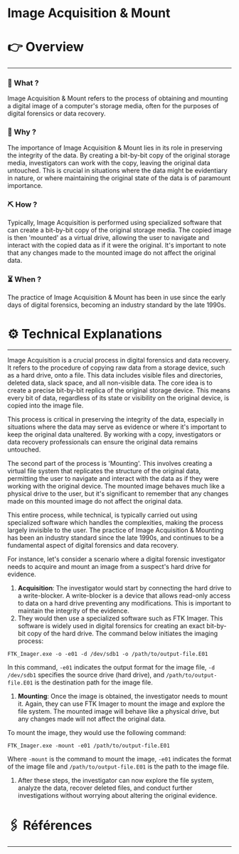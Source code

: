 # Image Acquisition & Mount


# 👉 Overview

---

### 👀 What ?

Image Acquisition & Mount refers to the process of obtaining and mounting a digital image of a computer's storage media, often for the purposes of digital forensics or data recovery.


### 🧐 Why ?

The importance of Image Acquisition & Mount lies in its role in preserving the integrity of the data. By creating a bit-by-bit copy of the original storage media, investigators can work with the copy, leaving the original data untouched. This is crucial in situations where the data might be evidentiary in nature, or where maintaining the original state of the data is of paramount importance.


### ⛏️ How ?

Typically, Image Acquisition is performed using specialized software that can create a bit-by-bit copy of the original storage media. The copied image is then 'mounted' as a virtual drive, allowing the user to navigate and interact with the copied data as if it were the original. It's important to note that any changes made to the mounted image do not affect the original data.


### ⏳ When ?

The practice of Image Acquisition & Mount has been in use since the early days of digital forensics, becoming an industry standard by the late 1990s.


# ⚙️ Technical Explanations

---

Image Acquisition is a crucial process in digital forensics and data recovery. It refers to the procedure of copying raw data from a storage device, such as a hard drive, onto a file. This data includes visible files and directories, deleted data, slack space, and all non-visible data. The core idea is to create a precise bit-by-bit replica of the original storage device. This means every bit of data, regardless of its state or visibility on the original device, is copied into the image file.

This process is critical in preserving the integrity of the data, especially in situations where the data may serve as evidence or where it's important to keep the original data unaltered. By working with a copy, investigators or data recovery professionals can ensure the original data remains untouched.

The second part of the process is 'Mounting'. This involves creating a virtual file system that replicates the structure of the original data, permitting the user to navigate and interact with the data as if they were working with the original device. The mounted image behaves much like a physical drive to the user, but it's significant to remember that any changes made on this mounted image do not affect the original data.

This entire process, while technical, is typically carried out using specialized software which handles the complexities, making the process largely invisible to the user. The practice of Image Acquisition & Mounting has been an industry standard since the late 1990s, and continues to be a fundamental aspect of digital forensics and data recovery.

For instance, let's consider a scenario where a digital forensic investigator needs to acquire and mount an image from a suspect's hard drive for evidence.

1. **Acquisition**: The investigator would start by connecting the hard drive to a write-blocker. A write-blocker is a device that allows read-only access to data on a hard drive preventing any modifications. This is important to maintain the integrity of the evidence.
2. They would then use a specialized software such as FTK Imager. This software is widely used in digital forensics for creating an exact bit-by-bit copy of the hard drive. The command below initiates the imaging process:

```
FTK_Imager.exe -o -e01 -d /dev/sdb1 -o /path/to/output-file.E01

```

In this command, `-e01` indicates the output format for the image file, `-d /dev/sdb1` specifies the source drive (hard drive), and `/path/to/output-file.E01` is the destination path for the image file.

1. **Mounting**: Once the image is obtained, the investigator needs to mount it. Again, they can use FTK Imager to mount the image and explore the file system. The mounted image will behave like a physical drive, but any changes made will not affect the original data.

To mount the image, they would use the following command:

```
FTK_Imager.exe -mount -e01 /path/to/output-file.E01

```

Where `-mount` is the command to mount the image, `-e01` indicates the format of the image file and `/path/to/output-file.E01` is the path to the image file.

1. After these steps, the investigator can now explore the file system, analyze the data, recover deleted files, and conduct further investigations without worrying about altering the original evidence.

# 🖇️ Références

---